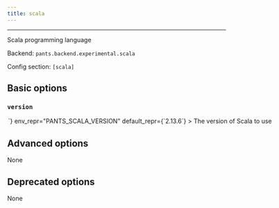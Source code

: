 ```yaml
---
title: scala
---
```



---

Scala programming language

Backend: <span className="color--primary">`pants.backend.experimental.scala`</span>

Config section: <span className="color--primary">`[scala]`</span>

<span className={styles.options}>

## Basic options

### `version`

<Option
  cli_repr={`--scala-version=<str>`}
  env_repr="PANTS_SCALA_VERSION"
  default_repr={`2.13.6`}
>

The version of Scala to use

</Option>

## Advanced options

None

## Deprecated options

None

</span>
